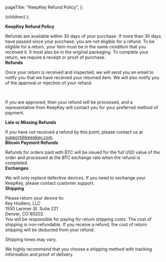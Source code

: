 
  pageTitle: "KeepKey Refund Policy",
};

  <BasicPageWrap meta={meta} heroBgImg={heroBgImg} pageTitle={meta.pageTitle}>
    {children}
  </BasicPageWrap>
);


**KeepKey Refund Policy**

Refunds are available within 30 days of your purchase. If more than 30 days have passed since your purchase, you are not eligible for a refund.
To be eligible for a return, your item must be in the same condition that you received it. It must also be in the original packaging.
To complete your return, we require a receipt or proof of purchase.
<br/>
**Refunds**

Once your return is received and inspected, we will send you an email to notify you that we have received your returned item. We will also notify you of the approval or rejection of your refund.

<br/>

If you are approved, then your refund will be processed, and a representative from KeepKey will contact you for your preferred method of payment.
<br/>

**Late or Missing Refunds**

If you have not received a refund by this point, please contact us at support@keepkey.com.
<br/>
**Bitcoin Payment Refunds**

Refunds for orders paid with BTC will be issued for the full USD value of the order and processed at the BTC exchange rate when the refund is completed.
<br/>
**Exchanges**

We will only replace defective devices. If you need to exchange your KeepKey, please contact customer support.
<br/>
**Shipping**

Please return your device to:
<br/>
Key Hodlers, LLC\
1550 Larimer St. Suite 221\
Denver, CO 80202
<br/>
You will be responsible for paying for return shipping costs. The cost of shipping is non-refundable. If you receive a refund, the cost of return shipping will be deducted from your refund.
<br/>

Shipping times may vary.
<br/>

We highly recommend that you choose a shipping method with tracking information and proof of delivery.
<br/>